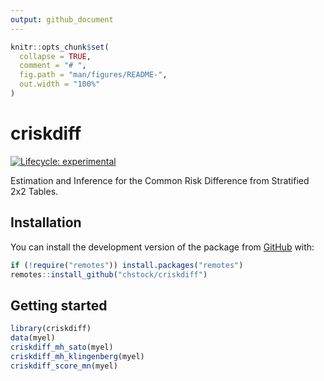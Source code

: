 ```yaml
---
output: github_document
---
```


<!-- README.md is generated from README.Rmd. Please edit that file -->

```r
knitr::opts_chunk$set(
  collapse = TRUE,
  comment = "# ",
  fig.path = "man/figures/README-",
  out.width = "100%"
)
```

# criskdiff

<!-- badges: start -->
[![Lifecycle: experimental](https://img.shields.io/badge/lifecycle-experimental-orange.svg)](https://lifecycle.r-lib.org/articles/stages.html#experimental)
<!-- badges: end -->

Estimation and Inference for the Common Risk Difference from Stratified 2x2 Tables.

## Installation

You can install the development version of the package from [GitHub](https://github.com/) with:

```r
if (!require("remotes")) install.packages("remotes")
remotes::install_github("chstock/criskdiff")
```


## Getting started

```r
library(criskdiff)
data(myel)
criskdiff_mh_sato(myel)
criskdiff_mh_klingenberg(myel)
criskdiff_score_mn(myel)
```